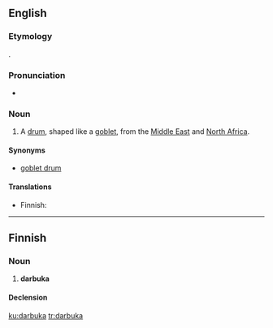 ==English==
{{wikipedia}}
===Etymology===
{{etyl|ar|en}}.

===Pronunciation===
* {{a|UK}} {{IPA|/ˌdɑː(ɹ)ˈbuːkə/}}

===Noun===
{{en-noun}}

# {{context|musical instruments}} A [[drum]], shaped like a [[goblet]], from the [[Middle East]] and [[North Africa]].

====Synonyms====
* [[goblet drum]]

====Translations====
{{trans-top|drum typical to Near East}}
* Finnish: {{t-|fi|darbuka}}
{{trans-mid}}
{{trans-bottom}}

----

==Finnish==

===Noun===
{{fi-noun}}

# '''darbuka'''

====Declension====
{{fi-decl-kulkija|darbuk}}

[[ku:darbuka]]
[[tr:darbuka]]